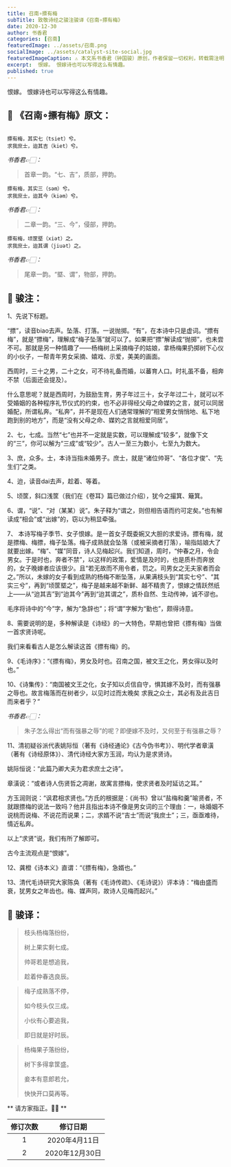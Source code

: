 ```yaml
---
title: 召南∘摽有梅
subTitle: 致敬诗经之骏注骏译《召南∘摽有梅》 
date: 2020-12-30 
author: 书香君
categories: [召南]
featuredImage: ../assets/召南.png
socialImage: ../assets/catalyst-site-social.jpg
featuredImageCaption: ⚠️️ 本文系书香君（钟国骏）原创，作者保留一切权利，转载需注明出处。
excerpt:  恨嫁。 恨嫁诗也可以写得这么有情趣。   
published: true
---
```


恨嫁。
恨嫁诗也可以写得这么有情趣。

## 🌼 《召南∘摽有梅》原文：
```

摽有梅，其实七（tsiet）兮。
求我庶士，迨其吉（kiet）兮。

```
*书香君👉🏻：* 

> 首章一韵。“七、吉”，质部，押韵。

```
摽有梅，其实三（səm）兮。
求我庶士，迨其今（kiəm）兮。

```
*书香君👉🏻：* 

> 二章一韵。“三、今”，侵部，押韵。

```
摽有梅，顷筐塈（xiət）之。
求我庶士，迨其谓（jiuət）之。

```
*书香君👉🏻：* 

> 尾章一韵。“塈、谓”，物部，押韵。

## 🍁️ 骏注：

1、先说下标题。

“摽”，读音biao去声。坠落、打落。一说抛掷。“有”，在本诗中只是虚词。“摽有梅”，就是“摽梅”，理解成“梅子坠落”就可以了。如果把“摽”解读成“抛掷”，也未尝不可。那就是另一种情趣了——杨梅树上采摘梅子的姑娘，拿杨梅果扔掷树下心仪的小伙子，一帮青年男女采摘、嬉戏、示爱，美美的画面。

西周时，三十之男，二十之女，可不待礼备而婚，以蕃育人口。时礼虽不备，相奔不禁（后面还会提及）。

什么意思呢？就是西周时，为鼓励生育，男子年过三十，女子年过二十，就可以不受婚姻的各种程序礼节仪式的约束，也不必非得经父母之命媒妁之言，就可以同居婚配，所谓私奔。“私奔”，并不是现在人们通常理解的“相爱男女悄悄地、私下地跑到别的地方”，而是“没有父母之命、媒妁之言就相爱同居”。

2、七，七成。当然“七”也并不一定就是实数，可以理解成“较多”，就像下文的“三”，你可以解为“三成”或“较少”。古人一至三为数小，七至九为数大。

3、庶，众多。士，本诗当指未婚男子。庶士，就是“诸位帅哥”、“各位才俊”、“先生们”之类。

4、迨，读音dai去声，趁着、等着。

5、顷筐，斜口浅筐（我们在《卷耳》篇已做过介绍），犹今之撮箕、簸箕。

6、谓，“说”、“对（某某）说”。朱子释为“谓之，则但相告语而约可定矣。”也有解读成“相会”或“出嫁”的，窃以为稍显牵强。

7、 本诗写梅子季节、女子恨嫁。是一首女子既委婉又大胆的求爱诗。摽有梅，就是摽梅、梅摽，梅子坠落。梅子成熟就会坠落（或被采摘者打落），喻指姑娘大了就要出嫁。“梅”、“媒”同音，诗人见梅起兴。我们知道，周时，“仲春之月，令会男女。于是时也，奔者不禁”，以这样的政策，爱情是及时的，也是质朴而奔放的，女子晚嫁者应该很少。且“若无故而不用令者，罚之。司男女之无夫家者而会之。”所以，未嫁的女子看到成熟的杨梅不断坠落，从果满枝头到“其实七兮”、“其实三兮”，再到“顷筐塈之”，梅子是越来越不新鲜、越不精贵了，恨嫁之情跃然纸上——从“迨其吉”到“迨其今”再到“迨其谓之”，质朴自然、生动传神，诚不谬也。

毛序将诗中的“今”字，解为“急辞也”；将“谓”字解为“勤也”，颇得诗意。

8、需要说明的是，多种解读是《诗经》的一大特色，早期也曾把《摽有梅》当做一首求贤诗呢。

我们来看看古人是怎么解读这首《摽有梅》的。

9、《毛诗序》：“《摽有梅》，男女及时也。召南之国，被文王之化，男女得以及时也。”

10、《诗集传》：“南国被文王之化，女子知以贞信自守，惧其嫁不及时，而有强暴之辱也。故言梅落而在树者少，以见时过而太晚矣 求我之众士，其必有及此吉日而来者乎？”

*书香君👉🏻：* 

> 朱子怎么得出“而有强暴之辱”的呢？即便嫁不及时，又何至于有强暴之辱？

11、清初疑谷派代表姚际恒（著有《诗经通论》《古今伪书考》）、明代学者章潢（著有《诗经原体》）、清代诗经大家方玉润，均认为是求贤诗。

姚际恒说：“此篇乃卿大夫为君求庶士之诗”。

章潢说：“或者诗人伤贤哲之凋谢，故寓言摽梅，使求贤者及时延访之耳。”

方玉润则说：“讽君相求贤也。”方氏的根据是：《尚书》曾以“盐梅和羹”喻贤者，不就跟摽梅的说法一致吗？他并且指出本诗不像是男女词的三个理由：一，咏婚姻不说桃而说梅、不说花而说果；二，求婿不说“吉士”而说“我庶士”；三，亟亟难待，情近私奔。

以上“求贤”说，我们有所了解即可。

古今主流观点是“恨嫁”。

12、龚橙《诗本义》直谓：“《摽有梅》，急婿也。”

13、清代毛诗研究大家陈奂（著有《毛诗传疏》、《毛诗说》）评本诗：“梅由盛而衰，犹男女之年齿也。梅、媒声同，故诗人见梅而起兴。”

## 🍁️ 骏译：

> 枝头杨梅落纷纷，
> 
> 树上果实剩七成。
> 
> 帅哥若是想追我，
> 
> 趁着仲春选良辰。

> 梅子成熟落不停，
> 
> 如今枝头仅三成。
> 
> 小伙有心要追我，
> 
> 即日就是好时辰。

> 杨梅果子落纷纷，
> 
> 树下多得拿筐盛。
> 
> 妾本有意郎若允，
> 
> 快快开口莫再等。

** 请方家指正。🙏🏻 **

| 修订次数      | 修订日期 | 
|   :----: |    :----:   | 
| 1    | 2020年4月11日       | 
| 2    | 2020年12月30日       | 
